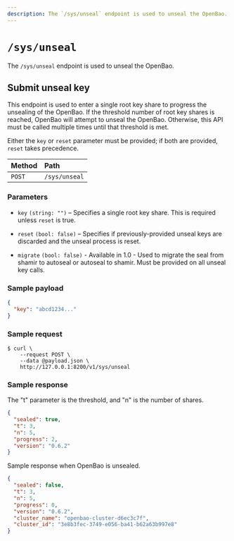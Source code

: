 ```yaml
---
description: The `/sys/unseal` endpoint is used to unseal the OpenBao.
---
```


# `/sys/unseal`

The `/sys/unseal` endpoint is used to unseal the OpenBao.

## Submit unseal key

This endpoint is used to enter a single root key share to progress the
unsealing of the OpenBao. If the threshold number of root key shares is reached,
OpenBao will attempt to unseal the OpenBao. Otherwise, this API must be called
multiple times until that threshold is met.

Either the `key` or `reset` parameter must be provided; if both are provided,
`reset` takes precedence.

| Method | Path          |
| :----- | :------------ |
| `POST` | `/sys/unseal` |

### Parameters

- `key` `(string: "")` – Specifies a single root key share. This is required
  unless `reset` is true.

- `reset` `(bool: false)` – Specifies if previously-provided unseal keys are
  discarded and the unseal process is reset.

- `migrate` `(bool: false)` - Available in 1.0 - Used to migrate the seal
  from shamir to autoseal or autoseal to shamir. Must be provided on all unseal
  key calls.

### Sample payload

```json
{
  "key": "abcd1234..."
}
```

### Sample request

```shell-session
$ curl \
    --request POST \
    --data @payload.json \
    http://127.0.0.1:8200/v1/sys/unseal
```

### Sample response

The "t" parameter is the threshold, and "n" is the number of shares.

```json
{
  "sealed": true,
  "t": 3,
  "n": 5,
  "progress": 2,
  "version": "0.6.2"
}
```

Sample response when OpenBao is unsealed.

```json
{
  "sealed": false,
  "t": 3,
  "n": 5,
  "progress": 0,
  "version": "0.6.2",
  "cluster_name": "openbao-cluster-d6ec3c7f",
  "cluster_id": "3e8b3fec-3749-e056-ba41-b62a63b997e8"
}
```
